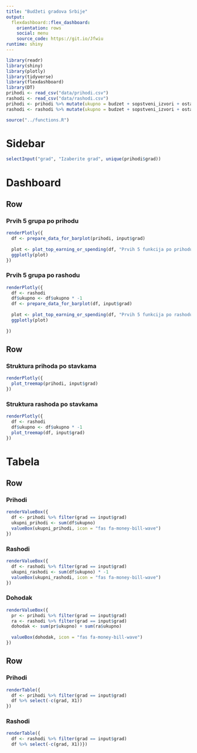 ```yaml
---
title: "Budžeti gradova Srbije"
output: 
  flexdashboard::flex_dashboard:
    orientation: rows
    social: menu
    source_code: https://git.io/Jfwiu
runtime: shiny
---
```


```r
library(readr)
library(shiny)
library(plotly)
library(tidyverse)
library(flexdashboard)
library(DT)
prihodi <- read_csv("data/prihodi.csv")
rashodi <- read_csv("data/rashodi.csv")
prihodi <- prihodi %>% mutate(ukupno = budzet + sopstveni_izvori + ostali_izvori)
rashodi <- rashodi %>% mutate(ukupno = budzet + sopstveni_izvori + ostali_izvori)

source("../functions.R")
```

Sidebar {.sidebar}
======================================================================
```r
selectInput("grad", "Izaberite grad", unique(prihodi$grad))
```

Dashboard
======================================================================



Row 
-----------------------------------------------------------------------
### Prvih 5 grupa po prihodu {data-padding=10}
```r
renderPlotly({
  df <- prepare_data_for_barplot(prihodi, input$grad)
  
  plot <- plot_top_earning_or_spending(df, "Prvih 5 funkcija po prihodu", "Funkcija", "Prihod", "green")
  ggplotly(plot)
})
```

### Prvih 5 grupa po rashodu {data-padding=10}
```r
renderPlotly({
  df <- rashodi
  df$ukupno <- df$ukupno * -1
  df <- prepare_data_for_barplot(df, input$grad)
  
  plot <- plot_top_earning_or_spending(df, "Prvih 5 funkcija po rashodu", "Funkcija", "Rashod", "red")
  ggplotly(plot)
        
})
```

Row
-----------------------------------------------------------------------

### Struktura prihoda po stavkama {data-padding=10}
```r
renderPlotly({
  plot_treemap(prihodi, input$grad)
})
```

### Struktura rashoda po stavkama {data-padding=10}
```r
renderPlotly({
  df <- rashodi
  df$ukupno <- df$ukupno * -1
  plot_treemap(df, input$grad)
})
```

Tabela
======================================================================
Row
-----------------------------------------------------------------------
### Prihodi {.value-box}

```r

renderValueBox({
  df <- prihodi %>% filter(grad == input$grad)
  ukupni_prihodi <- sum(df$ukupno)
  valueBox(ukupni_prihodi, icon = "fas fa-money-bill-wave")
})
```

### Rashodi {.value-box}

```r

renderValueBox({
  df <- rashodi %>% filter(grad == input$grad)
  ukupni_rashodi <- sum(df$ukupno) * -1
  valueBox(ukupni_rashodi, icon = "fas fa-money-bill-wave")
})
```


### Dohodak {.value-box}

```r
renderValueBox({
  pr <- prihodi %>% filter(grad == input$grad)
  ra <- rashodi %>% filter(grad == input$grad)
  dohodak <- sum(pr$ukupno) + sum(ra$ukupno)
  
  valueBox(dohodak, icon = "fas fa-money-bill-wave")
})
```

Row {.tabset}
-----------------------------------------------------------------------

### Prihodi
```r
renderTable({
  df <- prihodi %>% filter(grad == input$grad)
  df %>% select(-c(grad, X1))
})
```

### Rashodi
```r
renderTable({
  df <- rashodi %>% filter(grad == input$grad)
  df %>% select(-c(grad, X1))})
```
